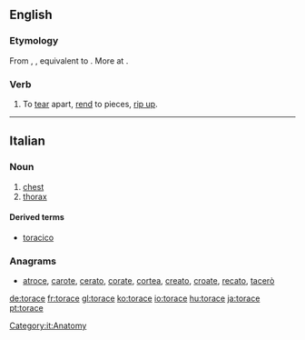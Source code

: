 ==English==

===Etymology===
From {{etyl|enm}} {{term|toracen|lang=enm}}, {{term|torasen||to tear up, snatch away|lang=enm}}, equivalent to {{prefix|to|race}}. More at {{l|en|rash}}.

===Verb===
{{en-verb|toraces|toracing|toraced}}

# {{transitive|obsolete}} To [[tear]] apart, [[rend]] to pieces, [[rip up]].

----
==Italian==

===Noun===
{{it-noun|torac|m|e|i}}

# [[chest]]
# [[thorax]]

====Derived terms====
*[[toracico]]

===Anagrams===
* [[atroce#Italian|atroce]], [[carote#Italian|carote]], [[cerato#Italian|cerato]], [[corate#Italian|corate]], [[cortea#Italian|cortea]], [[creato#Italian|creato]], [[croate#Italian|croate]], [[recato#Italian|recato]], [[tacerò#Italian|tacerò]]
[[Category:it:Anatomy]]

[[de:torace]]
[[fr:torace]]
[[gl:torace]]
[[ko:torace]]
[[io:torace]]
[[hu:torace]]
[[ja:torace]]
[[pt:torace]]